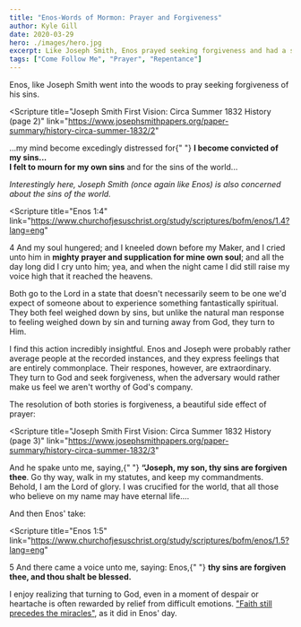 ```yaml
---
title: "Enos-Words of Mormon: Prayer and Forgiveness"
author: Kyle Gill
date: 2020-03-29
hero: ./images/hero.jpg
excerpt: Like Joseph Smith, Enos prayed seeking forgiveness and had a spiritual interaction with God
tags: ["Come Follow Me", "Prayer", "Repentance"]
---
```


Enos, like Joseph Smith went into the woods to pray seeking forgiveness of his sins.

<Scripture
  title="Joseph Smith First Vision: Circa Summer 1832 History (page 2)"
  link="https://www.josephsmithpapers.org/paper-summary/history-circa-summer-1832/2"
>
  ...my mind become excedingly distressed for{" "}
  <b>I become convicted of my sins...</b>
  <br />
  <b>I felt to mourn for my own sins</b> and for the sins of the world...
</Scripture>

_Interestingly here, Joseph Smith (once again like Enos) is also concerned about the sins of the world._

<Scripture
  title="Enos 1:4"
  link="https://www.churchofjesuschrist.org/study/scriptures/bofm/enos/1.4?lang=eng"
>
  4 And my soul hungered; and I kneeled down before my Maker, and I cried unto
  him in <b>mighty prayer and supplication for mine own soul</b>; and all the
  day long did I cry unto him; yea, and when the night came I did still raise my
  voice high that it reached the heavens.
</Scripture>

Both go to the Lord in a state that doesn't necessarily seem to be one we'd expect of someone about to experience something fantastically spiritual. They both feel weighed down by sins, but unlike the natural man response to feeling weighed down by sin and turning away from God, they turn to Him.

I find this action incredibly insightful. Enos and Joseph were probably rather average people at the recorded instances, and they express feelings that are entirely commonplace. Their respones, however, are extraordinary. They turn to God and seek forgiveness, when the adversary would rather make us feel we aren't worthy of God's company.

The resolution of both stories is forgiveness, a beautiful side effect of prayer:

<Scripture
  title="Joseph Smith First Vision: Circa Summer 1832 History (page 3)"
  link="https://www.josephsmithpapers.org/paper-summary/history-circa-summer-1832/3"
>
  And he spake unto me, saying,{" "}
  <b>“Joseph, my son, thy sins are forgiven thee</b>. Go thy way, walk in my
  statutes, and keep my commandments. Behold, I am the Lord of glory. I was
  crucified for the world, that all those who believe on my name may have
  eternal life....
</Scripture>

And then Enos' take:

<Scripture
  title="Enos 1:5"
  link="https://www.churchofjesuschrist.org/study/scriptures/bofm/enos/1.5?lang=eng"
>
  5 And there came a voice unto me, saying: Enos,{" "}
  <b>thy sins are forgiven thee, and thou shalt be blessed.</b>
</Scripture>

I enjoy realizing that turning to God, even in a moment of despair or heartache is often rewarded by relief from difficult emotions. ["Faith still precedes the miracles"](https://kylegill.com/blog/2020-03-16-a-farewell-address/#faith-still-precedes-the-miracles), as it did in Enos' day.
